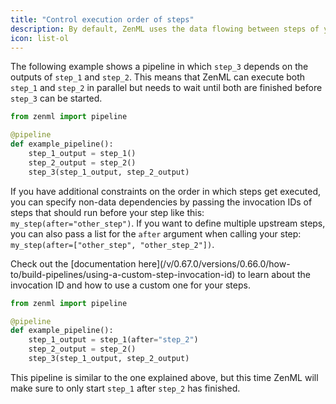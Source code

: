 ```yaml
---
title: "Control execution order of steps"
description: By default, ZenML uses the data flowing between steps of your pipeline to determine the order in which steps get executed.
icon: list-ol
---
```




The following example shows a pipeline in which `step_3` depends on the outputs of `step_1` and `step_2`. This means that ZenML can execute both `step_1` and `step_2` in parallel but needs to wait until both are finished before `step_3` can be started.

```py
from zenml import pipeline

@pipeline
def example_pipeline():
    step_1_output = step_1()
    step_2_output = step_2()
    step_3(step_1_output, step_2_output)
```

If you have additional constraints on the order in which steps get executed, you can specify non-data dependencies by passing the invocation IDs of steps that should run before your step like this: `my_step(after="other_step")`. If you want to define multiple upstream steps, you can also pass a list for the `after` argument when calling your step: `my_step(after=["other_step", "other_step_2"])`.

<Info>
    Check out the [documentation here](/v/0.67.0/versions/0.66.0/how-to/build-pipelines/using-a-custom-step-invocation-id) to learn about the invocation ID and how to use a custom one for your steps.
</Info>

```py
from zenml import pipeline

@pipeline
def example_pipeline():
    step_1_output = step_1(after="step_2")
    step_2_output = step_2()
    step_3(step_1_output, step_2_output)
```

This pipeline is similar to the one explained above, but this time ZenML will make sure to only start `step_1` after `step_2` has finished.

